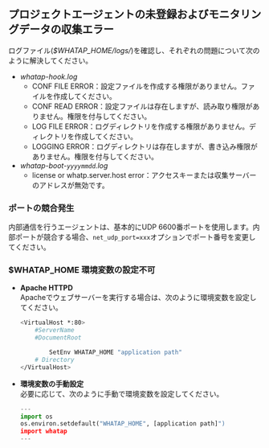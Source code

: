 ## プロジェクトエージェントの未登録およびモニタリングデータの収集エラー

ログファイル(_$WHATAP_HOME/logs/_)を確認し、それぞれの問題について次のように解決してください。

- _whatap-hook.log_
  - CONF FILE ERROR：設定ファイルを作成する権限がありません。ファイルを作成してください。
  - CONF READ ERROR：設定ファイルは存在しますが、読み取り権限がありません。権限を付与してください。
  - LOG FILE ERROR：ログディレクトリを作成する権限がありません。ディレクトリを作成してください。
  - LOGGING ERROR：ログディレクトリは存在しますが、書き込み権限がありません。権限を付与してください。
- _whatap-boot-`yyyymmdd`.log_
  - license or whatp.server.host error：アクセスキーまたは収集サーバーのアドレスが無効です。

### ポートの競合発生

内部通信を行うエージェントは、基本的にUDP 6600番ポートを使用します。内部ポートが競合する場合、`net_udp_port=xxx`オプションでポート番号を変更してください。

### $WHATAP_HOME 環境変数の設定不可

- **Apache HTTPD**\
    Apacheでウェブサーバーを実行する場合は、次のように環境変数を設定してください。

  ```bash title=SH
  <VirtualHost *:80>
      #ServerName
      #DocumentRoot

          SetEnv WHATAP_HOME "application path"
      # Directory
  </VirtualHost>
  ```
- **環境変数の手動設定**\
    必要に応じて、次のように手動で環境変数を設定してください。

  ```python title=Python
  ---
  import os
  os.environ.setdefault("WHATAP_HOME", [application path]")
  import whatap
  ---
  ```
